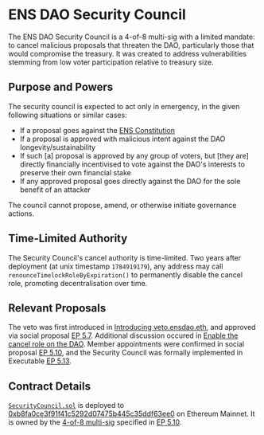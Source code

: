 # ENS DAO Security Council

The ENS DAO Security Council is a 4-of-8 multi-sig with a limited mandate: to cancel malicious proposals that threaten the DAO, particularly those that would compromise the treasury. It was created to address vulnerabilities stemming from low voter participation relative to treasury size.

## Purpose and Powers

The security council is expected to act only in emergency, in the given following situations or similar cases:

- If a proposal goes against the [ENS Constitution](/dao/constitution)
- If a proposal is approved with malicious intent against the DAO longevity/sustainability
- If such [a] proposal is approved by any group of voters, but [they are] directly financially incentivised to vote against the DAO's interests to preserve their own financial stake
- If any approved proposal goes directly against the DAO for the sole benefit of an attacker

The council cannot propose, amend, or otherwise initiate governance actions.

## Time-Limited Authority

The Security Council's cancel authority is time-limited. Two years after deployment (at unix timestamp `1784919179`), any address may call `renounceTimelockRoleByExpiration()` to permanently disable the cancel role, promoting decentralisation over time.

## Relevant Proposals

The veto was first introduced in [Introducing veto.ensdao.eth](https://discuss.ens.domains/t/introducing-veto-ensdao-eth/19088), and approved via social proposal [EP 5.7](/dao/proposals/5.7). Additional discussion occured in [Enable the cancel role on the DAO](https://discuss.ens.domains/t/temp-check-enable-cancel-role-on-the-dao/19090). Member appointments were confirmed in social proposal [EP 5.10](/dao/proposals/5.10), and the Security Council was formally implemented in Executable [EP 5.13](/dao/proposals/5.13).

## Contract Details

[`SecurityCouncil.sol`](https://github.com/blockful-io/security-council-ens) is deployed to [0xb8fa0ce3f91f41c5292d07475b445c35ddf63ee0](https://etherscan.io/address/0xb8fa0ce3f91f41c5292d07475b445c35ddf63ee0) on Ethereum Mainnet. It is owned by the [4-of-8 multi-sig](https://etherscan.io/address/0xaA5cD05f6B62C3af58AE9c4F3F7A2aCC2Cdc2Cc7) specified in [EP 5.10](/dao/proposals/5.10).
